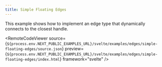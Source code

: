 ```yaml
---
title: Simple Floating Edges
---
```



<ExampleLayout>
This example shows how to implement an edge type that dynamically connects to the closest handle.

<RemoteCodeViewer
  source={`${process.env.NEXT_PUBLIC_EXAMPLES_URL}/svelte/examples/edges/simple-floating-edges/source.json`} 
  preview={`${process.env.NEXT_PUBLIC_EXAMPLES_URL}/svelte/examples/edges/simple-floating-edges/index.html`}
  framework="svelte"
/>
</ExampleLayout>

<UnusedPropWarning />
